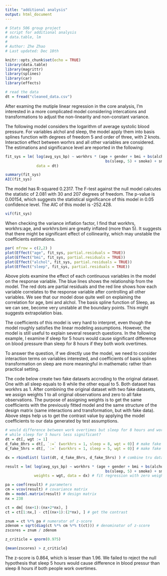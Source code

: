 ```yaml
---
title: "additional analysis"
output: html_document
---
```


```r
# Stats 506 group project
# script for additional analysis 
# data.table, lm
#
# Author: Zhe Zhao
# Last updated: Dec 10th

knitr::opts_chunk$set(echo = TRUE)
library(data.table)
library(magrittr)
library(splines)
library(car)
library(effects)

# read the data
dt = fread("cleaned_data.csv")
```

After examing the mutiple linear regression in the core analysis, I'm interested in
a more complicated model considering intercations and transformations to adjust the 
non-linearity and non-constant variance.

The following model considers the logarithm of average systolic blood pressure. For
variables alchol and sleep, the model apply them into basis splines function with
degrees of freedom 5 and order of three, with 2 knots. Interaction effect between 
worhrs and all other variables are considered. The estimations and significance level
are reported in the following:
```r
fit_sys = lm( log(avg_sys_bp) ~ workhrs * (age + gender + bmi + bs(alchol, 5) + 
                                             bs(sleep, 5) + smoke) + smoke:alchol,
              data = dt)

summary(fit_sys)
AIC(fit_sys)
```
The model has R-squared 0.2317. The F-test against the null model calcutes the statistic 
of 2.081 with 30 and 207 degrees of freedom. The p-value is 0.00154, which suggests
the statistical significance of this model in 0.05 confidence level. The AIC of this
model is -252.428.

```r
vif(fit_sys)
```
When checking the variance inflation factor, I find that workhrs, workhrs:age, and
workhrs:bmi are greatly inflated (more than 5). It suggests that there might be 
significant effect of collinearity, which may unstable the coefficients estimations.

```r
par( mfrow = c(2,2) )
plot(Effect("age", fit_sys, partial.residuals = TRUE))
plot(Effect("bmi", fit_sys, partial.residuals = TRUE))
plot(Effect("alchol", fit_sys, partial.residuals = TRUE))
plot(Effect("sleep", fit_sys, partial.residuals = TRUE))
```
Above plots examine the effect of each continuous variables in the model on the 
response variable. The blue lines shows the relationship from the model. The red dots
are partial residuals and the red line shows how each variable correlates to the 
response variable after controlling all other variables. We see that our model dose
quite well on explaining the correlation for age, bmi and alchol. The basis spline 
function of Sleep, as we can see, become very unstable at the boundary points. This 
might suggests extrapolation bias.

The coefficients of this model is very hard to interpret, even though the model 
roughly satisfies the linear modeling assumptions. However, the model is still useful 
to explain several research questions. In the following example, I examine if sleep 
for 5 hours would cause significant difference on blood pressure than sleep for 8 hours
if they both work overtimes.

To answer the question, if we directly use the model, we need to consider interaction
terms on variables interested, and coefficients of basis splines transformation 
on sleep are more meaningful in mathematic rather than practical setting. 

The code below create two fake datasets accroding to the original dataset. One with
all sleep equals to 8 while the other equal to 5. Both dataset has workhrs as 1.
After combining the original dataset with two fake datasets, we assign weights 1 to
all original observations and zero to all fake observations. The purpose of assigning 
weights is to get the same coefficients with the previously fitted model and the 
same structure of the design matrix (same interactions and transformation, but with
fake data). Above steps help us to get the contrast value by applying the model 
coefficients to our data generated by test assumptions.
```r
# would difference between work overtimes but sleep for 8 hours and work overtimes 
# while sleep for 5 hours less significant?
dt = dt[, wgt := 1]
d_fake_8hrs = dt[, `:=` (workhrs = 1, sleep = 8, wgt = 0)] # make fake data with contrast
d_fake_5hrs = dt[, `:=` (workhrs = 1, sleep = 5, wgt = 0)] # make fake data with contrast

dx = rbindlist( list(dt, d_fake_8hrs, d_fake_5hrs) ) # combine tru data with fake data

result = lm( log(avg_sys_bp) ~ workhrs * (age + gender + bmi + bs(alchol, 5) + 
                                             bs(sleep, 5) + smoke) + smoke:alchol,
             weights = wgt, data = dx) # fit regression with zero weights on fake data

pa = coef(result) # parameters
cm = vcov(result) # covariance matrix
dm = model.matrix(result) # design matrix
nx = 238

ct = dm[ (nx+1):(nx+2*nx), ]
ct = ct[1:nx,] - ct[(nx+1):(2*nx), ] # get the contrast

znum = ct %*% pa # numerator of z-score
zdenom = sqrt(diag(ct %*% cm %*% t(ct))) # denominator of z-score
zscores = znum / zdenom

z_criticle = qnorm(0.975)

{mean(zscores) > z_criticle}
```
The z-score is 0.864, which is lesser than 1.96. We failed to reject the null hypothesis 
that sleep 5 hours would cause difference in blood pressur than sleep 8 hours if 
both people work overtimes.

